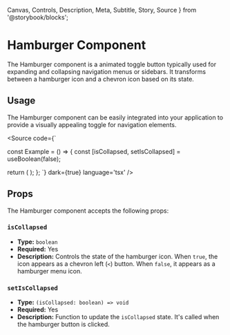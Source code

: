   Canvas,
  Controls,
  Description,
  Meta,
  Subtitle,
  Story,
  Source
} from '@storybook/blocks';


<Meta of={HamburgerStories} title='Components/Hamburger' />

# Hamburger Component

The Hamburger component is a animated toggle button typically used for expanding and collapsing navigation menus or sidebars. It transforms between a hamburger icon and a chevron icon based on its state.

## Usage

The Hamburger component can be easily integrated into your application to provide a visually appealing toggle for navigation elements.

<Canvas>
  <Story of={HamburgerStories.Example} />
</Canvas>

<Source
  code={`

const Example = () => {
  const [isCollapsed, setIsCollapsed] = useBoolean(false);

  return (
    <Hamburger
      isCollapsed={isCollapsed}
      setIsCollapsed={setIsCollapsed}
    />
  );
};
`}
  dark={true}
  language='tsx'
/>

## Props

The Hamburger component accepts the following props:

### `isCollapsed`
- **Type:** `boolean`
- **Required:** Yes
- **Description:** Controls the state of the hamburger icon. When `true`, the icon appears as a chevron left (`<`) button. When `false`, it appears as a hamburger menu icon.

### `setIsCollapsed`
- **Type:** `(isCollapsed: boolean) => void`
- **Required:** Yes
- **Description:** Function to update the `isCollapsed` state. It's called when the hamburger button is clicked.
